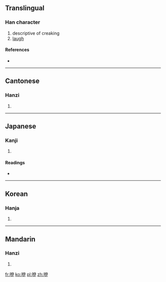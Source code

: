 ==Translingual==

===Han character===
{{Han char|rn=30|rad=口|as=06|sn=9|four=6700<sub>0</sub>|canj=口人尸大 (ROSK)}}

# descriptive of creaking
# [[laugh]]

====References====
* {{Han ref|kx=0188.100|dkj=03579|dj=0407.100|hdz=10618.070|uh=54BF|ud=21695|bh=ABA9|bd=43945}}

----

==Cantonese==

===Hanzi===
{{yue-hanzi|jyut=|y=yi1}}

# {{defn|Cantonese|sort=口06}}

----

==Japanese==

===Kanji===
{{ja-kanji|grade=|rs=口06}}

# {{defn|Japanese|sort=口06}}

====Readings====
* {{ja-readings|on=[[い]] (i)|kun=[[つくりわらい]] (tsukuriwarai)}}

----

==Korean==

===Hanja===
{{ko-hanja|hangeul=이|rv=i|mr=i}}

# {{defn|Korean|sort=口06}}

----

==Mandarin==

===Hanzi===
{{cmn-hanzi|pin=[[yī]] ([[yi1]])|wg=i<sup>1</sup>}}

# {{defn|Mandarin|sort=口06}}

[[fr:咿]]
[[ko:咿]]
[[pl:咿]]
[[zh:咿]]